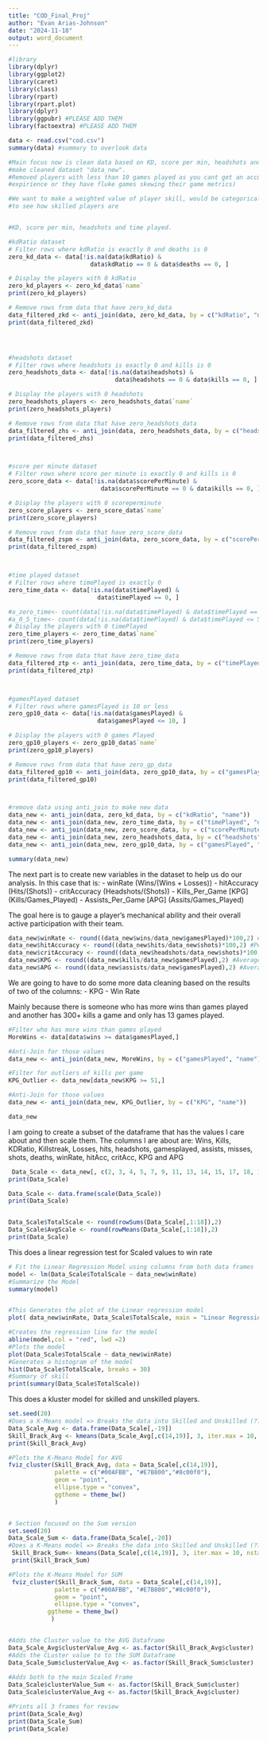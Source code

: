 ---
title: "COD_Final_Proj"
author: "Evan Arias-Johnson"
date: "2024-11-18"
output: word_document
---


```{r}

#library
library(dplyr)
library(ggplot2)
library(caret)
library(class)
library(rpart) 
library(rpart.plot)
library(dplyr)
library(ggpubr) #PLEASE ADD THEM 
library(factoextra) #PLEASE ADD THEM 

data <- read.csv("cod.csv")
summary(data) #summary to overlook data

```

```{r}
#Main focus now is clean data based on KD, score per min, headshots and time played. Get rid of outliers and
#make cleaned dataset "data_new".
#Removed players with less than 10 games played as you cant get an accurate read on skill (may have previous
#expirience or they have fluke games skewing their game metrics)

#We want to make a weighted value of player skill, would be categorical (Beginner, Intermediate, Advanced, Skilled)
#to see how skilled players are


#KD, score per min, headshots and time played.

#kdRatio dataset
# Filter rows where kdRatio is exactly 0 and deaths is 0
zero_kd_data <- data[!is.na(data$kdRatio) &
                       data$kdRatio == 0 & data$deaths == 0, ]

# Display the players with 0 kdRatio
zero_kd_players <- zero_kd_data$`name`
print(zero_kd_players)

# Remove rows from data that have zero_kd_data
data_filtered_zkd <- anti_join(data, zero_kd_data, by = c("kdRatio", "name"))
print(data_filtered_zkd)




#headshots dataset
# Filter rows where headshots is exactly 0 and kills is 0
zero_headshots_data <- data[!is.na(data$headshots) &
                              data$headshots == 0 & data$kills == 0, ]

# Display the players with 0 headshots
zero_headshots_players <- zero_headshots_data$`name`
print(zero_headshots_players)

# Remove rows from data that have zero_headshots_data
data_filtered_zhs <- anti_join(data, zero_headshots_data, by = c("headshots", "name"))
print(data_filtered_zhs)



#score per minute dataset
# Filter rows where score per minute is exactly 0 and kills is 0
zero_score_data <- data[!is.na(data$scorePerMinute) &
                          data$scorePerMinute == 0 & data$kills == 0, ]

# Display the players with 0 scoreperminute
zero_score_players <- zero_score_data$`name`
print(zero_score_players)

# Remove rows from data that have zero_score_data
data_filtered_zspm <- anti_join(data, zero_score_data, by = c("scorePerMinute", "name"))
print(data_filtered_zspm)



#time played dataset
# Filter rows where timePlayed is exactly 0
zero_time_data <- data[!is.na(data$timePlayed) &
                         data$timePlayed == 0, ]

#a_zero_time<- count(data[!is.na(data$timePlayed) & data$timePlayed == 0, ]) #210 with 0 hours played
#a_0_5_time<- count(data[!is.na(data$timePlayed) & data$timePlayed <= 5, ]) #423 with 5 or less hours
# Display the players with 0 timePlayed
zero_time_players <- zero_time_data$`name`
print(zero_time_players)

# Remove rows from data that have zero_time_data
data_filtered_ztp <- anti_join(data, zero_time_data, by = c("timePlayed", "name"))
print(data_filtered_ztp)



#gamesPlayed dataset
# Filter rows where gamesPlayed is 10 or less
zero_gp10_data <- data[!is.na(data$gamesPlayed) &
                         data$gamesPlayed <= 10, ]

# Display the players with 0 games Played
zero_gp10_players <- zero_gp10_data$`name`
print(zero_gp10_players)

# Remove rows from data that have zero_gp_data
data_filtered_gp10 <- anti_join(data, zero_gp10_data, by = c("gamesPlayed", "name"))
print(data_filtered_gp10)



#remove data using anti_join to make new data
data_new <- anti_join(data, zero_kd_data, by = c("kdRatio", "name"))
data_new <- anti_join(data_new, zero_time_data, by = c("timePlayed", "name"))
data_new <- anti_join(data_new, zero_score_data, by = c("scorePerMinute", "name"))
data_new <- anti_join(data_new, zero_headshots_data, by = c("headshots", "name"))
data_new <- anti_join(data_new, zero_gp10_data, by = c("gamesPlayed", "name"))

summary(data_new)

```

The next part is to create new variables in the dataset to help us do our analysis. In this case that is:
- winRate (Wins/(Wins + Losses))
- hitAccuracy (Hits/(Shots))
- critAccuracy (Headshots/(Shots))
- Kills_Per_Game [KPG] (Kills/Games_Played)
- Assists_Per_Game [APG] (Assits/Games_Played)

The goal here is to gauge a player's mechanical ability and their overall active participation with their team. 

```{r}
data_new$winRate <- round((data_new$wins/data_new$gamesPlayed)*100,2) #Win Rate
data_new$hitAccuracy <- round((data_new$hits/data_new$shots)*100,2) #Percent Chance of player hitting target
data_new$critAccuracy <- round((data_new$headshots/data_new$shots)*100,2) #Percent chance of player hitting crit/headshot
data_new$KPG <- round((data_new$kills/data_new$gamesPlayed),2) #Average kills per game
data_new$APG <- round((data_new$assists/data_new$gamesPlayed),2) #Average Assists per game

```


We are going to have to do some more data cleaning based on the results of two of the columns: 
- KPG 
- Win Rate 

Mainly because there is someone who has more wins than games played and another has 300+ kills a game and only has 13 games played. 

```{r}
#Filter who has more wins than games played
MoreWins <- data[data$wins >= data$gamesPlayed,]

#Anti-Join for those values
data_new <- anti_join(data_new, MoreWins, by = c("gamesPlayed", "name"))

#Filter for outliers of kills per game
KPG_Outlier <- data_new[data_new$KPG >= 51,]

#Anti-Join for those values
data_new <- anti_join(data_new, KPG_Outlier, by = c("KPG", "name"))
```


```{r}
data_new
```


I am going to create a subset of the dataframe that has the values I care about and then scale them. 
The columns I are about are: Wins, Kills, KDRatio, Killstreak, Losses, hits, headshots, gamesplayed, assists, misses, shots, deaths, winRate, hitAcc, critAcc, KPG and APG

```{r}
 Data_Scale <- data_new[, c(2, 3, 4, 5, 7, 9, 11, 13, 14, 15, 17, 18, 19, 20, 21,22,23, 24)]
print(Data_Scale)

Data_Scale <- data.frame(scale(Data_Scale))
print(Data_Scale)


Data_Scale$TotalScale <- round(rowSums(Data_Scale[,1:18]),2)
Data_Scale$AvgScale <- round(rowMeans(Data_Scale[,1:18]),2)
print(Data_Scale)
```


This does a linear regression test for Scaled values to win rate
```{r}

# Fit the Linear Regression Model using columns from both data frames 
model <- lm(Data_Scale$TotalScale ~ data_new$winRate) 
#Summarize the Model 
summary(model)


#This Generates the plot of the Linear regression model 
plot( data_new$winRate, Data_Scale$TotalScale, main = "Linear Regression Model", xlab = "Win Rate", ylab = " Scaled Values", pch = 19, col = "blue")

#Creates the regression line for the model 
abline(model,col = "red", lwd =2)
#Plots the model 
plot(Data_Scale$TotalScale ~ data_new$winRate)
#Generates a histogram of the model 
hist(Data_Scale$TotalScale, breaks = 30)
#Summary of skill 
print(summary(Data_Scale$TotalScale))
```

This does a kluster model for skilled and unskilled players. 
```{r}

set.seed(20)
#Does a K-Means model => Breaks the data into Skilled and Unskilled (??)
Data_Scale_Avg <- data.frame(Data_Scale[,-19])
Skill_Brack_Avg <- kmeans(Data_Scale_Avg[,c(14,19)], 3, iter.max = 10, nstart = 1)
print(Skill_Brack_Avg)

#Plots the K-Means Model for AVG
fviz_cluster(Skill_Brack_Avg, data = Data_Scale[,c(14,19)],
             palette = c("#00AFBB", "#E7B800","#8c00f0"),
             geom = "point",
             ellipse.type = "convex", 
             ggtheme = theme_bw()
             )


# Section focused on the Sum version 
set.seed(20)
Data_Scale_Sum <- data.frame(Data_Scale[,-20])
#Does a K-Means model => Breaks the data into Skilled and Unskilled (??)
 Skill_Brack_Sum<- kmeans(Data_Scale[,c(14,19)], 3, iter.max = 10, nstart = 1)
 print(Skill_Brack_Sum)

#Plots the K-Means Model for SUM
 fviz_cluster(Skill_Brack_Sum, data = Data_Scale[,c(14,19)],
             palette = c("#00AFBB", "#E7B800","#8c00f0"),
             geom = "point",
             ellipse.type = "convex", 
           ggtheme = theme_bw()
            )


#Adds the Cluster value to the AVG Dataframe 
Data_Scale_Avg$clusterValue_Avg <- as.factor(Skill_Brack_Avg$cluster)
#Adds the CLuster value to to the SUM Dataframe
Data_Scale_Sum$clusterValue_Avg <- as.factor(Skill_Brack_Sum$cluster)
 
#Adds both to the main Scaled Frame
Data_Scale$clusterValue_Sum <- as.factor(Skill_Brack_Sum$cluster)
Data_Scale$clusterValue_Avg <- as.factor(Skill_Brack_Avg$cluster)

#Prints all 3 frames for review
print(Data_Scale_Avg)
print(Data_Scale_Sum)
print(Data_Scale)


```
